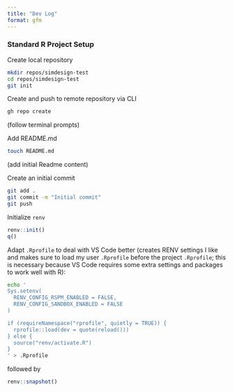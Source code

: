 ```yaml
---
title: "Dev Log"
format: gfm
---
```


### Standard R Project Setup  

Create local repository

```bash
mkdir repos/simdesign-test
cd repos/simdesign-test
git init
```

Create and push to remote repository via CLI

```bash
gh repo create
```

(follow terminal prompts)

Add README.md

```bash
touch README.md
```

(add initial Readme content)

Create an initial commit

```bash
git add .
git commit -m "Initial commit"
git push
```

Initialize `renv` 

```r
renv::init()
q()
```

Adapt `.Rprofile` to deal with VS Code better (creates RENV settings I like and makes sure to load my user `.Rprofile` before the project `.Rprofile`; this is necessary because VS Code requires some extra settings and packages to work well with R):

```bash
echo '
Sys.setenv(
  RENV_CONFIG_RSPM_ENABLED = FALSE,
  RENV_CONFIG_SANDBOX_ENABLED = FALSE
)

if (requireNamespace("rprofile", quietly = TRUE)) {
  rprofile::load(dev = quote(reload()))
} else {
  source("renv/activate.R")
}
' > .Rprofile
```

followed by 

```r
renv::snapshot()
```


